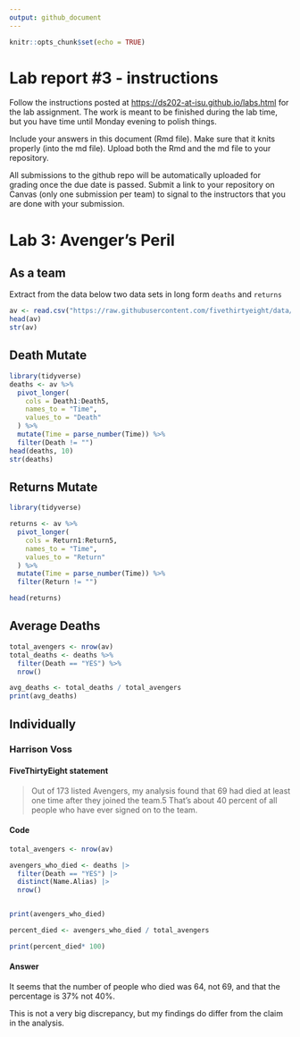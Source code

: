 ```yaml
---
output: github_document
---
```


<!-- README.md is generated from README.Rmd. Please edit the README.Rmd file -->

```r
knitr::opts_chunk$set(echo = TRUE)
```

# Lab report #3 - instructions

Follow the instructions posted at <https://ds202-at-isu.github.io/labs.html> for the lab assignment. The work is meant to be finished during the lab time, but you have time until Monday evening to polish things.

Include your answers in this document (Rmd file). Make sure that it knits properly (into the md file). Upload both the Rmd and the md file to your repository.

All submissions to the github repo will be automatically uploaded for grading once the due date is passed. Submit a link to your repository on Canvas (only one submission per team) to signal to the instructors that you are done with your submission.

# Lab 3: Avenger's Peril

## As a team

Extract from the data below two data sets in long form `deaths` and `returns`

```r
av <- read.csv("https://raw.githubusercontent.com/fivethirtyeight/data/master/avengers/avengers.csv", stringsAsFactors = FALSE)
head(av)
str(av)
```

## Death Mutate

```r
library(tidyverse)
deaths <- av %>%
  pivot_longer(
    cols = Death1:Death5,
    names_to = "Time",
    values_to = "Death"
  ) %>%
  mutate(Time = parse_number(Time)) %>%
  filter(Death != "")
head(deaths, 10)
str(deaths)
```

## Returns Mutate

```r
library(tidyverse)

returns <- av %>%
  pivot_longer(
    cols = Return1:Return5,
    names_to = "Time",
    values_to = "Return"
  ) %>%
  mutate(Time = parse_number(Time)) %>%
  filter(Return != "")

head(returns)
```

## Average Deaths

```r
total_avengers <- nrow(av)
total_deaths <- deaths %>% 
  filter(Death == "YES") %>% 
  nrow()

avg_deaths <- total_deaths / total_avengers
print(avg_deaths)
```

## Individually

### Harrison Voss

#### FiveThirtyEight statement

> Out of 173 listed Avengers, my analysis found that 69 had died at least one time after they joined the team.5 That’s about 40 percent of all people who have ever signed on to the team.

#### Code

```r
total_avengers <- nrow(av)

avengers_who_died <- deaths |>
  filter(Death == "YES") |>
  distinct(Name.Alias) |>
  nrow()


print(avengers_who_died)

percent_died <- avengers_who_died / total_avengers

print(percent_died* 100)
```

#### Answer

It seems that the number of people who died was 64, not 69, and that the percentage is 37% not 40%.

This is not a very big discrepancy, but my findings do differ from the claim in the analysis.
